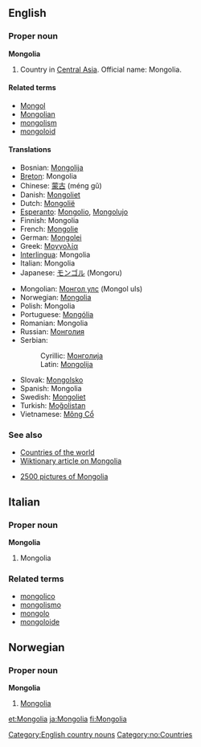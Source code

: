 ==English==

===Proper noun===
'''Mongolia'''

#Country in [[Central Asia]]. Official name: Mongolia.

====Related terms====
*[[Mongol]]
*[[Mongolian]]
*[[mongolism]]
*[[mongoloid]]

====Translations====
{{top}}
*Bosnian: [[Mongolija#Bosnian|Mongolija]] {{f}}
*[[Breton]]: Mongolia
*Chinese: [[蒙古]] (méng gǔ)
*Danish: [[Mongoliet]]
*Dutch: [[Mongolië]]
*[[Esperanto]]: [[Mongolio]], [[Mongolujo]]
*Finnish: Mongolia
*French: [[Mongolie]] {{f}}
*German: [[Mongolei]]
*Greek: [[Μογγολία]]
*[[Interlingua]]: Mongolia
*Italian: Mongolia {{f}}
*Japanese: [[モンゴル]] (Mongoru)
{{mid}}
*Mongolian: [[Монгол улс]] (Mongol uls)
*Norwegian: [[#Norwegian|Mongolia]]
*Polish: Mongolia
*Portuguese: [[Mongólia]]
*Romanian: Mongolia {{f}}
*Russian: [[Монголия]]
*Serbian:
*:Cyrillic: [[Монголија#Serbian|Монголија]] {{f}}
*:Latin: [[Mongolija#Serbian|Mongolija]] {{f}}
*Slovak: [[Mongolsko#Slovak|Mongolsko]] {{n}}
*Spanish: Mongolia
*Swedish: [[Mongoliet]]
*Turkish: [[Moğolistan]]
*Vietnamese: [[Mông Cổ]]
{{bottom}}

===See also===
*[[Countries of the world]]
*[[w:Mongolia|Wiktionary article on Mongolia]]
[[Category:English country nouns]]
*[http://www.ub-mongolia.mn 2500 pictures of Mongolia]

==Italian==
===Proper noun===
'''Mongolia'''

# Mongolia

===Related terms===
*[[mongolico]]
*[[mongolismo]]
*[[mongolo]]
*[[mongoloide]]

==Norwegian==
===Proper noun===
[[Category:no:Countries]]
'''Mongolia'''
#[[#English|Mongolia]]

[[et:Mongolia]]
[[ja:Mongolia]]
[[fi:Mongolia]]